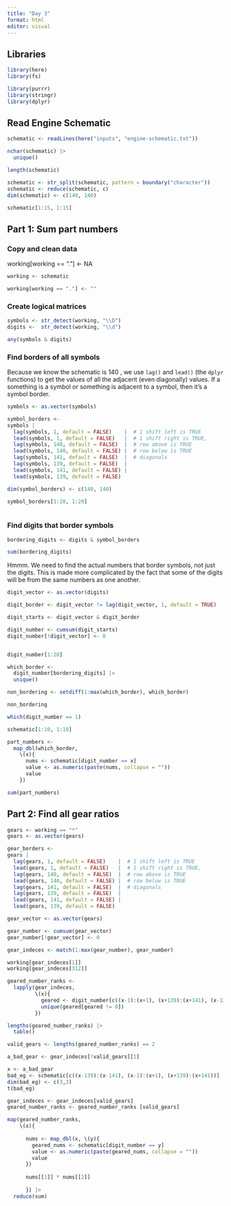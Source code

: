 ```yaml
---
title: "Day 3"
format: html
editor: visual
---
```


## Libraries

```r
library(here)
library(fs)

library(purrr)
library(stringr)
library(dplyr)
```

## Read Engine Schematic

```r
schematic <- readLines(here("inputs", "engine-schematic.txt"))

nchar(schematic) |> 
  unique()

length(schematic)

schematic <- str_split(schematic, pattern = boundary("character"))
schematic <- reduce(schematic, c)
dim(schematic) <- c(140, 140)

schematic[1:15, 1:15]
```

## Part 1: Sum part numbers

### Copy and clean data

working\[working == "."\] \<- NA

```r
working <- schematic

working[working == "."] <- ""
```

### Create logical matrices

```r

symbols <- str_detect(working, "\\D")
digits <-  str_detect(working, "\\d")

any(symbols & digits)

```

### Find borders of all symbols

Because we know the schematic is 140 \times 140, we use `lag()` and `lead()` (the `dplyr` functions) to get the values of all the adjacent (even diagonally) values. If a something is a symbol or something is adjacent to a symbol, then it's a symbol border.

```r

symbols <- as.vector(symbols)

symbol_borders <- 
symbols | 
  lag(symbols, 1, default = FALSE)    |  # 1 shift left is TRUE
  lead(symbols, 1, default = FALSE)   |  # 1 shift right is TRUE,
  lag(symbols, 140, default = FALSE)  |  # row above is TRUE
  lead(symbols, 140, default = FALSE) |  # row below is TRUE
  lag(symbols, 141, default = FALSE)  |  # diagonals
  lag(symbols, 139, default = FALSE)  |
  lead(symbols, 141, default = FALSE) |
  lead(symbols, 139, default = FALSE)

dim(symbol_borders) <- c(140, 140)

symbol_borders[1:20, 1:20]
  
```

### Find digits that border symbols

```r
bordering_digits <- digits & symbol_borders

sum(bordering_digits)
```
Hmmm. We need to find the actual numbers that border symbols, not just the digits. This is made more complicated by the fact that some of the digits will be from the same numbers as one another. 

```r
digit_vector <- as.vector(digits)

digit_border <- digit_vector != lag(digit_vector, 1, default = TRUE)

digit_starts <- digit_vector & digit_border

digit_number <- cumsum(digit_starts)
digit_number[!digit_vector] <- 0


digit_number[1:20]

which_border <- 
  digit_number[bordering_digits] |> 
  unique()

non_bordering <- setdiff(1:max(which_border), which_border)

non_bordering

which(digit_number == 1)

schematic[1:10, 1:10]

part_numbers <- 
  map_dbl(which_border, 
    \(x){
      nums <- schematic[digit_number == x]
      value <- as.numeric(paste(nums, collapse = ""))
      value
    })

sum(part_numbers)
```

## Part 2: Find all gear ratios

```r
gears <- working == "*"
gears <- as.vector(gears)

gear_borders <- 
gears | 
  lag(gears, 1, default = FALSE)    |  # 1 shift left is TRUE
  lead(gears, 1, default = FALSE)   |  # 1 shift right is TRUE,
  lag(gears, 140, default = FALSE)  |  # row above is TRUE
  lead(gears, 140, default = FALSE) |  # row below is TRUE
  lag(gears, 141, default = FALSE)  |  # diagonals
  lag(gears, 139, default = FALSE)  |
  lead(gears, 141, default = FALSE) |
  lead(gears, 139, default = FALSE)

gear_vector <- as.vector(gears)

gear_number <- cumsum(gear_vector)
gear_number[!gear_vector] <- 0

gear_indeces <- match(1:max(gear_number), gear_number)

working[gear_indeces[1]]
working[gear_indeces[312]]

geared_number_ranks <-
  lapply(gear_indeces,
         \(x){
           geared <- digit_number[c((x-1):(x+1), (x+139):(x+141), (x-139):(x-141))]
           unique(geared[geared != 0])
         })

lengths(geared_number_ranks) |> 
  table()

valid_gears <- lengths(geared_number_ranks) == 2

a_bad_gear <- gear_indeces[!valid_gears][1]

x <- a_bad_gear
bad_eg <- schematic[c((x-139):(x-141), (x-1):(x+1), (x+139):(x+141))]
dim(bad_eg) <- c(3,3)
t(bad_eg)

gear_indeces <- gear_indeces[valid_gears]
geared_number_ranks <- geared_number_ranks [valid_gears]

map(geared_number_ranks,
    \(x){
      
      nums <- map_dbl(x, \(y){
        geared_nums <- schematic[digit_number == y]
        value <- as.numeric(paste(geared_nums, collapse = ""))
        value
      })
      
      nums[[1]] * nums[[2]]
      
      }) |> 
  reduce(sum)

```

